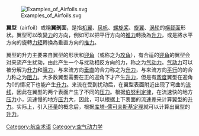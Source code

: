 {{unreferenced|time=2016-06-24T01:18:49+00:00}}
[[File:Examples_of_Airfoils.svg|thumb]]

'''翼型'''（airfoil）或稱'''翼剖面'''，是指[[机翼|机翼]]、[[风帆|风帆]]、[[螺旋桨|螺旋桨]]、[[旋翼|旋翼]]、[[涡轮|涡轮]]的[[横截面|横截面]]形状。翼型可以改變[[力|力]]的方向，例如可以把平行方向的[[推力|推力]]轉換為[[升力|升力]]，或是將水平方向的旋轉[[力矩|力矩]]轉換為垂直方向的[[推力|推力]]。

翼型的升力主要来自翼型的形状和[[迎角|迎角]]（或称之为[[攻角|攻角]]），有合适的[[迎角|迎角]]的翼型会对来流产生扰动，由此产生一个与扰动相反方向的力，称之为[[气动力|气动力]]。[[气动力|气动力]]可以被分解为[[升力|升力]]和[[阻力|阻力]]，与来流方向[[垂直|垂直]]的合力称之为[[升力|升力]]，与来流方向[[平行|平行]]的的合力称之为[[阻力|阻力]]。大多数翼型需要在正的迎角下才产生[[升力|升力]]，但是有[[弯度|弯度]]翼型在迎角为0的情况下也能产生[[升力|升力]]。来流在受到扰动后，在翼型表面附近出现了弯曲的[[流线|流线]]，因此在翼型的两个表面产生了不同的[[压力|压力]]。根据[[伯努利定律|伯努利定律]]，在流速快的地方[[压力|压力]]小，流速慢的地方[[压力|压力]]大，因此，可以根据上下表面的流速差来计算翼型的[[升力|升力]]。实际上，引入[[环量|环量]]的概念后，根据[[库塔-儒可夫斯基定理|库塔-儒可夫斯基定理]]就可以计算出翼型的[[升力|升力]]。
{{飞机结构}}
{{Authority control}}
{{Aero-stub}}

[[Category:航空术语|Category:航空术语]]
[[Category:空气动力学|Category:空气动力学]]